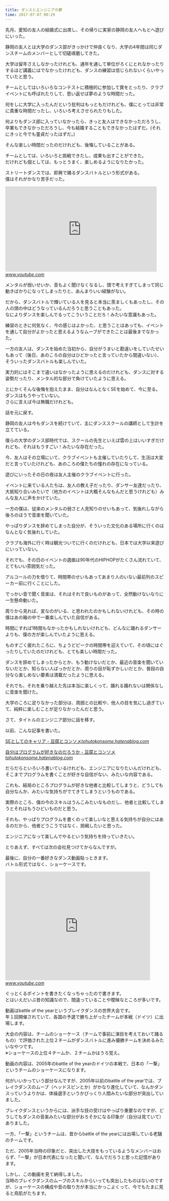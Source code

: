 ```yaml
---
title: ダンスとエンジニアの夢
time: 2017-07-07 00:29
---
```


先月、愛知の友人の結婚式に出席し、その帰りに実家の静岡の友人へもとへ遊びにいった。

静岡の友人とは大学のダンス部がきっかけで仲良くなり、大学の4年間は同じダンスチームのメンバーとして切磋琢磨してきた。

大学は留年さえしなかったけれども、通年を通して単位がろくにとれなかったりするほど講義にはでなかったけれども、ダンスの練習は信じられないくらいやっていたと思う。

チームとしてはいろいろなコンテストに積極的に参加して賞をとったり、クラブイベントにも呼ばれたりして、思い返せば夢のような時間だった。

何をしに大学に入ったんだという批判はもっともだけれども、僕にとっては非常に貴重な時間だったし、いろいろ考えさせられたりもした。

何よりもダンス部に入っていなかったら、きっと友人はできなかっただろうし、卒業もできなかっただろうし、今も結婚することもできなかったはずだ。(それにきっと今でも童貞だったはずだ。)

そんな楽しい時間だったのだけれども、後悔していることがある。

チームとしては、いろいろと挑戦できたし、成果も出すことができた。  
だけれども個としては、もっとうまく、楽しめるようになりたかった。

ストリートダンスでは、即興で踊るダンスバトルという形式がある。  
僕はそれがかなり苦手だった。

<iframe width="480" height="270" src="https://www.youtube.com/embed/Gxvxefecxyw?feature=oembed" frameborder="0" allowfullscreen></iframe><cite class="hatena-citation"><a href="https://www.youtube.com/watch?v=Gxvxefecxyw">www.youtube.com</a></cite>

メンタルが弱いせいか、音もよく聞けなくなるし、頭で考えすぎてしまって同じ動きばかりになってしまったりと、あんまりいい経験がない。

だから、ダンスバトルで輝いている人を見ると本当に羨ましくもあったし、その人の頭の中はどうなっているんだろうと思うこともあった。  
なによりダンスを楽しんでるってこういうことだろ！みたいな意識もあった。

練習のときに何気なく、今の感じはよかった、と思うことはあっても、イベントを通して自分がよかったと思えるようなムーブができたことは最後までなかった。

一方の友人は、ダンスを始めた当初から、自分がうまいと勘違いをしていたせいもあって（後日、あのころの自分はひどかったと言っていたから間違いない）、そういったダンスバトルも楽しんでいた。

実力的にはそこまで違いはなかったように思えるのだけれども、ダンスに対する姿勢だったり、メンタル的な部分で負けていたように思える。

とにかくそんな後悔を抱えたまま、自分はなんとなくSEを始めて、今に至る。ダンスはもうやっていない。  
さらに言えば今は無職だけれども。

話を元に戻す。

静岡の友人は今もダンスを続けていて、主にダンススクールの講師として生計を立てている。

僕らの大学のダンス部時代では、スクールの先生といえば雲の上はいいすぎだけれども、それはもうすごい！みたいな存在だった。

今、友人はその立場にいて、クラブイベントも主催していたりして、生活は大変だと言っていたけれども、あのころの僕たちの憧れの存在になっている。

遊びにいったその日の夜は友人主催のクラブイベントに行った。

イベントに来ている人たちは、友人の教え子だったり、ダンサー友達だったり、大抵知り合いみたいで（地方のイベントは大概そんなもんだと思うけれども）みんな友人に声をかけていた。

一方の僕は、従来のメンタルの弱さと人見知りのせいもあって、気後れしながら後ろのほうで音楽を聞いていた。

やっぱりダンスを辞めてしまった自分が、そういった文化のある場所に行くのはなんとなく気後れしていた。

クラブも海外に行く時は観光ついでに行くのだけれども、日本では大学以来遊びにいっていない。

それでも、その日のイベントの選曲は90年代のHIPHOPがたくさん流れていて、とてもいい雰囲気だった。

アルコールの力を借りて、時間帯のせいもあってあまり人のいない最前列のスピーカー前に行くことにした。

でっかい音で聞く音楽は、それはそれで良いものがあって、全然動けないなりに一生懸命動いた。

周りから見れば、変なのがいる、と思われたのかもしれないけれども、その時の僕はあの箱の中で一番楽しんでいた自信がある。

時間にすれば1時間もなかったかもしれないけれども、どんなに踊れるダンサーよりも、僕の方が楽しんでいたように思える。

ものすごく疲れたころに、ちょうどピークの時間帯を迎えていて、その頃にはぐったりしていたのだけれども、とても楽しい時間だった。

ダンスを辞めてしまったからとか、もう動けないだとか、最近の音楽を聞いていないだとか、知らない人ばっかだとか、周りの目が恥ずかしいだとか、普段の自分なら楽しめない要素は満載だったように思える。

それでも、それを乗り越えた先は本当に楽しくって、踊れる踊れないは関係なしに音楽を聞けた。

大学のころに足りなかった部分は、周囲との比較や、他人の目を気にし過ぎていて、純粋に楽しむことが足りなかったんだと思う。

さて、タイトルのエンジニア部分に話を移す。

以前、こんな記事を書いた。

[SEとしてのキャリア - 豆腐とコンソメ](http://tohutokonsome.hatenablog.com/entry/2017/05/29/012000)<cite class="hatena-citation"><a href="http://tohutokonsome.hatenablog.com/entry/2017/05/29/012000">tohutokonsome.hatenablog.com</a></cite>

[自分はプログラムが好きなのだろうか - 豆腐とコンソメ](http://tohutokonsome.hatenablog.com/entry/2017/02/06/013616)<cite class="hatena-citation"><a href="http://tohutokonsome.hatenablog.com/entry/2017/02/06/013616">tohutokonsome.hatenablog.com</a></cite>

だらだらといろいろ書いているけれども、エンジニアになりたいんだけれども、そこまでプログラムを書くことが好きな自信がない、みたいな内容である。

これも、結局のところプログラムが好きな他者と比較してしまうと、どうしても自分なんか、みたいな気持ちがでてきてしまうというものである。

実際のところ、僕の今のスキルはうんこみたいなものだし、他者と比較してしまうとそれはもうひどいものだと思う。

それも、やっぱりプログラムを書くのって楽しいなと思える気持ちが自分にはあるのだから、他者どうこうではなく、挑戦したいと思った。

エンジニアになって楽しんでやるという気持ちを持っていきたい。

とりあえず、すべては次の会社見つけてからなんですが。

最後に、自分の一番好きなダンス動画貼っときます。  
バトル形式ではなく、ショーケースです。

<iframe width="459" height="344" src="https://www.youtube.com/embed/6XuGdVtnAVg?feature=oembed" frameborder="0" allowfullscreen></iframe><cite class="hatena-citation"><a href="https://www.youtube.com/watch?v=6XuGdVtnAVg">www.youtube.com</a></cite>

ぐっとくるポイントを書きたくなっちゃったので書きます。  
とはいえだいぶ昔の知識なので、間違っていることや曖昧なところが多いです。

動画はbattle of the yearというブレイクダンスの世界大会です。  
年１回開催されていて、各国の予選で勝ち上がったチームが本戦（ドイツ）に出場します。

大会の内容は、チームのショーケース（チームで事前に演目を考えておいて踊るもの）で評価された上位２チームがダンスバトルに進み優勝チームを決めるみたいなやつです。  
※ショーケースの上位４チームか、２チームかはうろ覚え。

動画の内容は、2005年のbattle of the yearのドイツの本戦で、日本の「一撃」というチームのショーケースになります。

何がいいかっていう部分なんですが、2005年以前のbattle of the yearでは、ブレイクダンスのムーブ（ヘッドスピンとか）がかなり進化していて、なんかダンスっていうよりかは、体操選手というかびっくり人間みたいな部分が突出していました。

ブレイクダンスというからには、派手な技の受けはやっぱり重要なのですが、どうしてもダンスの音楽みたいな部分がおろそかになる印象が（自分は見ていて）ありました。

一方、「一撃」というチームは、昔からbattle of the yearには出場している老舗のチームです。

ただ、2005年当時の印象だと、突出した大技をもっているようなメンバーはおらず、「一撃」が日本代表になったと聞いて、なんでだろうと思った記憶があります。

しかし、この動画を見て納得しました。  
当時のブレイクダンスのムーブのスキルからいっても突出したものはないのですが、ショーケースの構成や音の取り方が本当にかっこよくって、今でもたまに見ると鳥肌がたちます。
